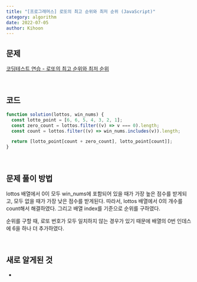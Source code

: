 ```yaml
---
title: "[프로그래머스] 로또의 최고 순위와 최저 순위 (JavaScript)"
category: algorithm
date: 2022-07-05
author: Kihoon
---
```


## 문제

[코딩테스트 연습 - 로또의 최고 순위와 최저 순위](https://school.programmers.co.kr/learn/courses/30/lessons/77484)

<br />

## 코드

```jsx
function solution(lottos, win_nums) {
  const lotto_point = [6, 6, 5, 4, 3, 2, 1];
  const zero_count = lottos.filter((v) => v === 0).length;
  const count = lottos.filter((v) => win_nums.includes(v)).length;

  return [lotto_point[count + zero_count], lotto_point[count]];
}
```

<br />

## 문제 풀이 방법

lottos 배열에서 0이 모두 win_nums에 포함되어 있을 때가 가장 높은 점수를 받게되고, 모두 없을 때가 가장 낮은 점수를 받게된다. 따라서, lottos 배열에서 0의 개수를 count해서 해결하였다. 그리고 배열 index를 기준으로 순위를 구하였다.

순위를 구할 때, 로또 번호가 모두 일치하지 않는 경우가 있기 때문에 배열의 0번 인데스에 6을 하나 더 추가하였다.

<br />

## 새로 알게된 것

-
